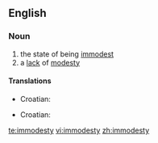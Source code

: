 ==English==
===Noun===
{{en-noun|-}}
# the state of being [[immodest]]
# a [[lack]] of [[modesty]]

====Translations====
{{trans-top|state of being immodest}}
* Croatian: {{t|hr|neskromnost|alt=nèskromnōst|f}}
{{trans-mid}}
{{trans-bottom}}

{{trans-top|lack of modesty}}
* Croatian: {{t|hr|neskromnost|alt=nèskromnōst|f}}
{{trans-mid}}
{{trans-bottom}}

[[te:immodesty]]
[[vi:immodesty]]
[[zh:immodesty]]